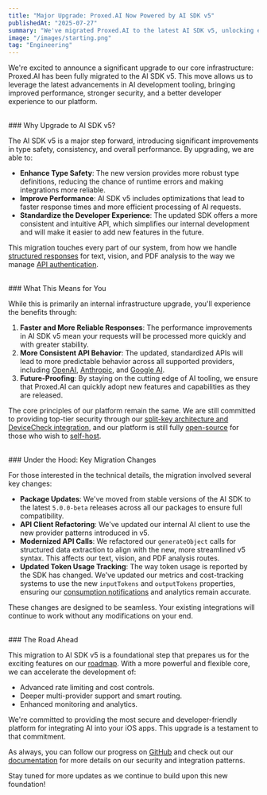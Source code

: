 ```yaml
---
title: "Major Upgrade: Proxed.AI Now Powered by AI SDK v5"
publishedAt: "2025-07-27"
summary: "We've migrated Proxed.AI to the latest AI SDK v5, unlocking enhanced performance, better type safety, and a more robust developer experience for all your secure AI integrations."
image: "/images/starting.png"
tag: "Engineering"
---
```


We're excited to announce a significant upgrade to our core infrastructure: Proxed.AI has been fully migrated to the AI SDK v5. This move allows us to leverage the latest advancements in AI development tooling, bringing improved performance, stronger security, and a better developer experience to our platform.

<br />
### Why Upgrade to AI SDK v5?

The AI SDK v5 is a major step forward, introducing significant improvements in type safety, consistency, and overall performance. By upgrading, we are able to:

- **Enhance Type Safety**: The new version provides more robust type definitions, reducing the chance of runtime errors and making integrations more reliable.
- **Improve Performance**: AI SDK v5 includes optimizations that lead to faster response times and more efficient processing of AI requests.
- **Standardize the Developer Experience**: The updated SDK offers a more consistent and intuitive API, which simplifies our internal development and will make it easier to add new features in the future.

This migration touches every part of our system, from how we handle [structured responses](/updates/structured-routes) for text, vision, and PDF analysis to the way we manage [API authentication](/updates/api-authentication-explained).

<br />
### What This Means for You

While this is primarily an internal infrastructure upgrade, you'll experience the benefits through:

1.  **Faster and More Reliable Responses**: The performance improvements in AI SDK v5 mean your requests will be processed more quickly and with greater stability.
2.  **More Consistent API Behavior**: The updated, standardized APIs will lead to more predictable behavior across all supported providers, including [OpenAI](/updates/public-launch), [Anthropic](/updates/public-launch), and [Google AI](/updates/google-ai-integration).
3.  **Future-Proofing**: By staying on the cutting edge of AI tooling, we ensure that Proxed.AI can quickly adopt new features and capabilities as they are released.

The core principles of our platform remain the same. We are still committed to providing top-tier security through our [split-key architecture and DeviceCheck integration](/updates/token-generation), and our platform is still fully [open-source](https://github.com/nech-ai/proxed) for those who wish to [self-host](/updates/our-pricing-philosophy).

<br />
### Under the Hood: Key Migration Changes

For those interested in the technical details, the migration involved several key changes:

- **Package Updates**: We've moved from stable versions of the AI SDK to the latest `5.0.0-beta` releases across all our packages to ensure full compatibility.
- **API Client Refactoring**: We've updated our internal AI client to use the new provider patterns introduced in v5.
- **Modernized API Calls**: We refactored our `generateObject` calls for structured data extraction to align with the new, more streamlined v5 syntax. This affects our text, vision, and PDF analysis routes.
- **Updated Token Usage Tracking**: The way token usage is reported by the SDK has changed. We've updated our metrics and cost-tracking systems to use the new `inputTokens` and `outputTokens` properties, ensuring our [consumption notifications](/updates/consumption-notifications) and analytics remain accurate.

These changes are designed to be seamless. Your existing integrations will continue to work without any modifications on your end.

<br />
### The Road Ahead

This migration to AI SDK v5 is a foundational step that prepares us for the exciting features on our [roadmap](/updates/proxed-ai-roadmap). With a more powerful and flexible core, we can accelerate the development of:

-   Advanced rate limiting and cost controls.
-   Deeper multi-provider support and smart routing.
-   Enhanced monitoring and analytics.

We're committed to providing the most secure and developer-friendly platform for integrating AI into your iOS apps. This upgrade is a testament to that commitment.

As always, you can follow our progress on [GitHub](https://github.com/nech-ai/proxed) and check out our [documentation](https://docs.proxed.ai) for more details on our security and integration patterns.

Stay tuned for more updates as we continue to build upon this new foundation!
